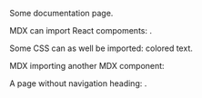 
Some documentation page.

MDX can import React compoments: <Hello />.

Some CSS can as well be imported: <span className="colored">colored text</span>.

MDX importing another MDX component: <CodeBlock />

A page without navigation heading: <Link href="/page-2" />.
